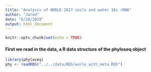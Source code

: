 ```yaml
---
title: "Analysis of WORLE 2017 soils and water 16s rRNA"
author: "Jared"
date: "6/20/2019"
output: html_document
---
```


```r
knitr::opts_chunk$set(echo = TRUE)
```

#### First we read in the data, a R data structure of the phyloseq object    
```r
library(phyloseq)
phy <- readRDS("../../data/RDS/worle_with_meta.RDS")
```

```r

```

